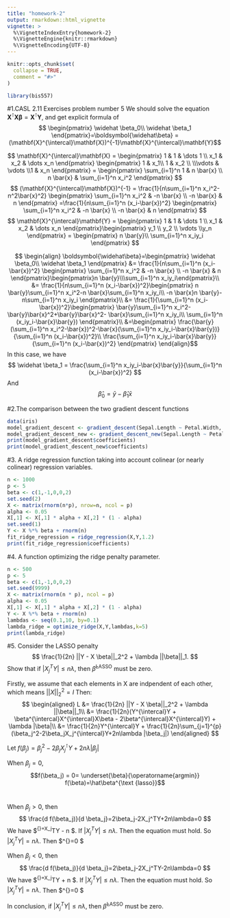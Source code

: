 ```yaml
---
title: "homework-2"
output: rmarkdown::html_vignette
vignette: >
  %\VignetteIndexEntry{homework-2}
  %\VignetteEngine{knitr::rmarkdown}
  %\VignetteEncoding{UTF-8}
---
```


```r
knitr::opts_chunk$set(
  collapse = TRUE,
  comment = "#>"
)
```

```r
library(bis557)
```

#1.CASL 2.11 Exercises problem number 5
We should solve the equation $\mathbf{X}^{\intercal}\mathbf{X} \boldsymbol{\beta}  =\mathbf{X}^{\intercal}\mathbf{Y}$, and get explicit formula of 
$$ \begin{pmatrix}
\widehat \beta_0\\ \widehat \beta_1
\end{pmatrix}=\boldsymbol{\widehat\beta} = (\mathbf{X}^{\intercal}\mathbf{X})^{-1}\mathbf{X}^{\intercal}\mathbf{Y}$$

$$
\mathbf{X}^{\intercal}\mathbf{X} = 
\begin{pmatrix}
1 & 1 & \dots 1 \\
x_1 & x_2 & \dots x_n
\end{pmatrix}
\begin{pmatrix}
1 & x_1\\ 1 & x_2  \\
\\\vdots & \vdots \\1 & x_n
\end{pmatrix}
= \begin{pmatrix}
\sum_{i=1}^n 1 & n \bar{x} \\
n \bar{x} & 	\sum_{i=1}^n x_i^2
\end{pmatrix}
$$
$$
 (\mathbf{X}^{\intercal}\mathbf{X})^{-1} 
= \frac{1}{n\sum_{i=1}^n x_i^2- n^2\bar{x}^2}
\begin{pmatrix}
\sum_{i=1}^n x_i^2 & -n \bar{x} \\
-n \bar{x} & 	n
\end{pmatrix}
=\frac{1}{n\sum_{i=1}^n (x_i-\bar{x})^2}
\begin{pmatrix}
\sum_{i=1}^n x_i^2 & -n \bar{x} \\
-n \bar{x} & 	n
\end{pmatrix}
$$
$$
\mathbf{X}^{\intercal}\mathbf{Y} 
= \begin{pmatrix}
1 & 1 & \dots 1 \\
x_1 & x_2 & \dots x_n
\end{pmatrix}\begin{pmatrix}
y_1 \\ y_2 \\ \vdots \\y_n
\end{pmatrix}
= \begin{pmatrix}
n \bar{y}\\
\sum_{i=1}^n x_iy_i
\end{pmatrix}
$$

$$ \begin{align}
\boldsymbol{\widehat\beta}=\begin{pmatrix}
\widehat \beta_0\\ \widehat \beta_1
\end{pmatrix} 
&= \frac{1}{n\sum_{i=1}^n (x_i-\bar{x})^2}
\begin{pmatrix}
\sum_{i=1}^n x_i^2 & -n \bar{x} \\
-n \bar{x} & 	n
\end{pmatrix}\begin{pmatrix}n \bar{y}\\\sum_{i=1}^n x_iy_i\end{pmatrix}\\
&=
\frac{1}{n\sum_{i=1}^n (x_i-\bar{x})^2}\begin{pmatrix}
n \bar{y}\sum_{i=1}^n x_i^2-n \bar{x}\sum_{i=1}^n x_iy_i\\ -n \bar{x}n \bar{y}-n\sum_{i=1}^n x_iy_i
\end{pmatrix}\\
&=
\frac{1}{\sum_{i=1}^n (x_i-\bar{x})^2}\begin{pmatrix}
\bar{y}\sum_{i=1}^n x_i^2-\bar{y}\bar{x}^2+\bar{y}\bar{x}^2- \bar{x}\sum_{i=1}^n x_iy_i\\ \sum_{i=1}^n (x_iy_i-\bar{x}\bar{y})
\end{pmatrix}\\
&=\begin{pmatrix}
\frac{\bar{y}(\sum_{i=1}^n x_i^2-\bar{x})^2-\bar{x}(\sum_{i=1}^n x_iy_i-\bar{x}\bar{y})}{\sum_{i=1}^n (x_i-\bar{x})^2}\\
\frac{\sum_{i=1}^n x_iy_i-\bar{x}\bar{y}}{\sum_{i=1}^n (x_i-\bar{x})^2}
\end{pmatrix}
\end{align}$$
In this case, we have 
$$ \widehat \beta_1 = \frac{\sum_{i=1}^n x_iy_i-\bar{x}\bar{y}}{\sum_{i=1}^n (x_i-\bar{x})^2} $$
And
$$\widehat \beta_0 = \bar y - \widehat \beta_1 \bar x$$

#2.The comparison between the two gradient descent functions
```r
data(iris)
model_gradient_descent <- gradient_descent(Sepal.Length ~ Petal.Width, iris)
model_gradient_descent_new <- gradient_descent_new(Sepal.Length ~ Petal.Width, iris)
print(model_gradient_descent$coefficients)
print(model_gradient_descent_new$coefficients)
```

#3. A ridge regression function taking into account colinear (or nearly colinear) regression variables.
```r

n <- 1000
p <- 5
beta <- c(1,-1,0,0,2)
set.seed(2)
X <- matrix(rnorm(n*p), nrow=n, ncol = p)
alpha <- 0.05
X[,1] <- X[,1] * alpha + X[,2] * (1 - alpha)
set.seed(1)
Y <- X %*% beta + rnorm(n)
fit_ridge_regression = ridge_regression(X,Y,1.2)
print(fit_ridge_regression$coefficients)

```

#4. A function optimizing the ridge penalty parameter.
```r

n <- 500
p <- 5
beta <- c(1,-1,0,0,2)
set.seed(9999)
X <- matrix(rnorm(n * p), ncol = p)
alpha <- 0.05
X[,1] <- X[,1] * alpha + X[,2] * (1 - alpha)
Y <- X %*% beta + rnorm(n)
lambdas <- seq(0.1,10, by=0.1)
lambda_ridge = optimize_ridge(X,Y,lambdas,k=5)
print(lambda_ridge)

```

#5. Consider the LASSO penalty
$$
\frac{1}{2n} ||Y - X \beta||_2^2 + \lambda ||\beta||_1.
$$
Show that if $|X_j^TY| \leq n \lambda$, then $\widehat \beta^{\text{LASSO}}$ must be zero.

Firstly, we assume that each elements in X are indpendent of each other, which means $||X||_2^2= I$
Then:
$$
\begin{aligned}
L &= \frac{1}{2n} ||Y - X \beta||_2^2 + \lambda ||\beta||_1\\
&= \frac{1}{2n}(Y^{\intercal}Y + \beta^{\intercal}X^{\intercal}X\beta - 2\beta^{\intercal}X^{\intercal}Y) + \lambda |\beta|\\
&= \frac{1}{2n}Y^{\intercal}Y + \frac{1}{2n}\sum_{j=1}^{p}(\beta_j^2-2\beta_jX_j^{\intercal}Y+2n\lambda |\beta_j|)
\end{aligned}
$$



Let $f(\beta_j)=\beta_j^2-2\beta_jX_j^{\intercal}Y+2n\lambda |\beta_j|$

When $\beta_j = 0$, $$f(\beta_j) = 0= \underset{\beta}{\operatorname{argmin}} f(\beta)=\hat\beta^{\text {lasso}}$$\

When $\beta_j > 0$, then
$$
\frac{d f(\beta_j)}{d \beta_j}=2\beta_j-2X_j^TY+2n\lambda=0
$$
We have $\hat\beta^{\text {lasso}}=X_j^TY - n\lambda \geq0 $. If $|X_j^TY| \leq n \lambda$. Then the equation must hold. So $|X_j^TY| = n \lambda$. Then $\hat\beta^{\text {lasso}}=0 $

When $\beta_j < 0$, then
$$
\frac{d f(\beta_j)}{d \beta_j}=2\beta_j-2X_j^TY-2n\lambda=0
$$
We have $\hat\beta^{\text {lasso}}=X_j^TY + n\lambda \geq0 $. If $|X_j^TY| \leq n \lambda$. Then the equation must hold. So $|X_j^TY| = n \lambda$. Then $\hat\beta^{\text {lasso}}=0 $

In conclusion, if $|X_j^TY| \leq n \lambda$, then $\widehat \beta^{\text{LASSO}}$ must be zero.



